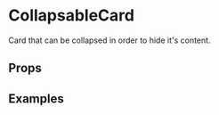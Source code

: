 
<Meta title="UI/CollapsableCard" component={CollapsableCard} />

# CollapsableCard

Card that can be collapsed in order to hide it's content.

## Props

<Props of={CollapsableCard} />

## Examples

<Canvas>
  <Story name="Collapsable Card">
    <CollapsableCard
      closable
      title="Awesome card"
      subTitle="Hides something amazing"
    >
      <Grid item>
        <TextField variant="standard" label="Fill me" />
      </Grid>
    </CollapsableCard>
  </Story>
</Canvas>
